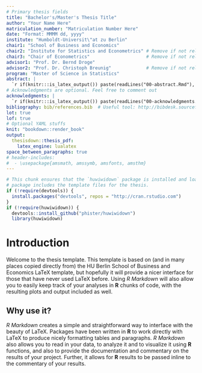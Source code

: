```yaml
---
# Primary thesis fields
title: "Bachelor's/Master's Thesis Title"
author: "Your Name Here"
matriculation_number: "Matriculation Number Here"
date: "Format: MMMM dd, yyyy"
institute: "Humboldt-Universit\"at zu Berlin"
chair1: "School of Business and Economics" 
chair2: "Institute for Statistics and Econometrics" # Remove if not relevant
chair3: "Chair of Econometrics"                     # Remove if not relevant
advisor1: "Prof. Dr. Bernd Droge"
advisor2: "Prof. Dr. Christoph Breunig"             # Remove if not relevant
program: "Master of Science in Statistics"
abstract: |  
  `r if(knitr:::is_latex_output()) paste(readLines("00-abstract.Rmd"), collapse = '\n  ')`
# Acknowledgments are optional. Feel free to comment out
acknowledgments: |  
  `r if(knitr:::is_latex_output()) paste(readLines("00-acknowledgments.Rmd"), collapse = '\n  ')`
bibliography: bib/references.bib  # Useful tool: http://bibdesk.sourceforge.net/
lot: true
lof: true
# Optional YAML stuffs
knit: "bookdown::render_book"
output: 
  thesisdown::thesis_pdf:
    latex_engine: lualatex
space_between_paragraphs: true
# header-includes:
#  - \usepackage{amsmath, amssymb, amsfonts, amsthm}
---
```


<!--
Above is the YAML (YAML Ain't Markup Language) header that includes a lot of
metadata used to produce the document.  Be careful with spacing in this header!
If you'd like to include a comment that won't be produced in your resulting file
enclose it in a block like this.
-->

<!--
If you receive a duplicate label error after knitting, make sure to delete the
index.Rmd file and then knit again.
-->

```r
# This chunk ensures that the `huwiwidown` package is installed and loaded. This
# package includes the template files for the thesis.
if (!require(devtools)) {
  install.packages("devtools", repos = "http://cran.rstudio.com")
}
if (!require(huwiwidown)) {
  devtools::install_github("phister/huwiwidown")
  library(huwiwidown)
```

<!-- 
The {.unnumbered} option here means that the introduction will be "Chapter  0."
You can also use {-} for no numbers on chapters. 
-->

# Introduction {.unnumbered}

Welcome to the thesis template. This template is based on (and in many places 
copied directly from) the HU Berlin School of Business and Economics LaTeX 
template, but hopefully it will provide a nicer interface for those that have
never used LaTeX before. Using _R Markdown_ will also allow you to easily keep
track of your analyses in **R** chunks of code, with the resulting plots and
output included as well.

## Why use it?

_R Markdown_ creates a simple and straightforward way to interface with the
beauty of LaTeX. Packages have been written in **R** to work directly with LaTeX
to produce nicely formatting tables and paragraphs. _R Markdown_ also allows you
to read in your data, to analyze it and to visualize it using **R** functions,
and also to provide the documentation and commentary on the results of your
project. Further, it allows for **R** results to be passed inline to the
commentary of your results.